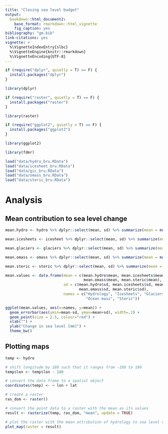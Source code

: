 ```yaml
---
title: "Closing sea level budget"
output: 
  bookdown::html_document2:
    base_format: rmarkdown::html_vignette
    fig_caption: yes
bibliography: "gm.bib"
link-citations: yes
vignette: >
  %\VignetteIndexEntry{slbc}
  %\VignetteEngine{knitr::rmarkdown}
  %\VignetteEncoding{UTF-8}
---
```


```r
if (require("dplyr", quietly = T) == F) {
  install.packages("dplyr")
}

library(dplyr)

if (require("raster", quietly = T) == F) {
  install.packages("raster")
}

library(raster)

if (require("ggplot2", quietly = T) == F) {
  install.packages("ggplot2")
}

library(ggplot2)

library(fdmr)

load("data/hydro_bru.RData")
load("data/icesheet_bru.RData")
load("data/gic_bru.RData")
load("data/omass_bru.RData")
load("data/steric_bru.RData")
```


# Analysis
## Mean contribution to sea level change


```r
mean.hydro <- hydro %>% dplyr::select(mean, sd) %>% summarize(mean = mean(mean), sd = mean(sd))

mean.icesheets <- icesheet %>% dplyr::select(mean, sd) %>% summarize(mean = mean(mean), sd = mean(sd))

mean.glaciers <- glaciers %>% dplyr::select(mean, sd) %>% summarize(mean = mean(mean), sd = mean(sd))

mean.omass <- omass %>% dplyr::select(mean, sd) %>% summarize(mean = mean(mean), sd = mean(sd))

mean.steric <- steric %>% dplyr::select(mean, sd) %>% summarize(mean = mean(mean), sd = mean(sd))

mean.values <- data.frame(mean = c(mean.hydro$mean, mean.icesheets$mean, mean.glaciers$mean,
                                   mean.omass$mean, mean.steric$mean),
                          sd = c(mean.hydro$sd, mean.icesheets$sd, mean.glaciers$sd,
                                 mean.omass$sd, mean.steric$sd),
                          names = c("Hydrology", "Icesheets", "Glaciers",
                                    "Ocean mass", "Steric"))

```

```r

ggplot(mean.values, aes(x=names, y=mean)) + 
  geom_errorbar(aes(ymin=mean-sd, ymax=mean+sd), width=.2) +
  geom_point(size = 2.5, colour="red") + 
  xlab("") +
  ylab("Change in sea level [mm]") +
  theme_bw()


```


## Plotting maps

```r
temp <- hydro

# shift longitude by 180 such that it ranges from -180 to 180
temp$lon <- temp$lon - 180

# convert the data frame to a spatial object
coordinates(temp) <- ~ lon + lat

# create a raster
ras_dom <- raster()

# convert the point data to a raster with the mean as its values
result <- rasterize(temp, ras_dom, "mean", update = TRUE)


```

```r
# plot the raster with the mean attribution of hydrology to sea level change on a map
plot_map(raster = result)

```
